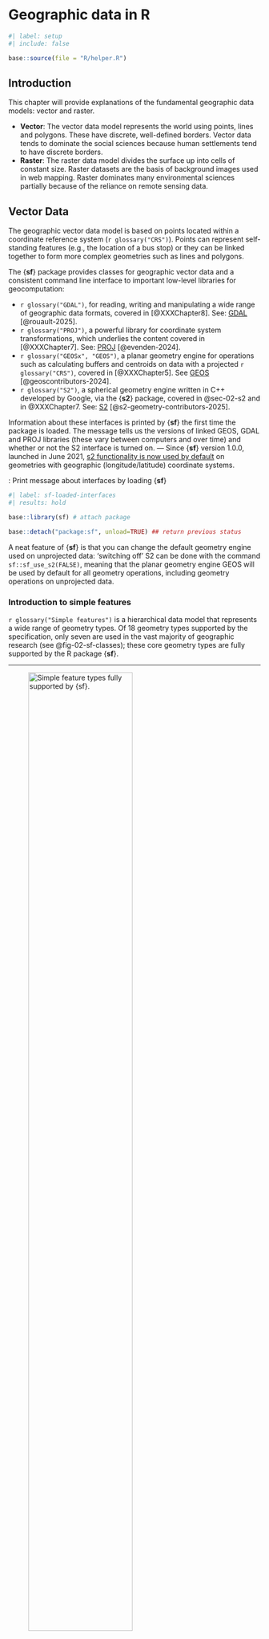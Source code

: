 # Geographic data in R {#sec-chap02}

```r
#| label: setup
#| include: false

base::source(file = "R/helper.R")

```

## Introduction

This chapter will provide explanations of the fundamental geographic
data models: vector and raster.

-   **Vector**: The vector data model represents the world using points,
    lines and polygons. These have discrete, well-defined borders.
    Vector data tends to dominate the social sciences because human
    settlements tend to have discrete borders.
-   **Raster**: The raster data model divides the surface up into cells
    of constant size. Raster datasets are the basis of background images
    used in web mapping. Raster dominates many environmental sciences
    partially because of the reliance on remote sensing data.

## Vector Data

The geographic vector data model is based on points located within a
coordinate reference system (`r glossary("CRS")`). Points can represent
self-standing features (e.g., the location of a bus stop) or they can be
linked together to form more complex geometries such as lines and
polygons.

The {**sf**} package provides classes for geographic vector data and a
consistent command line interface to important low-level libraries for
geocomputation:

-   `r glossary("GDAL")`, for reading, writing and manipulating a wide
    range of geographic data formats, covered in [@XXXChapter8]. See:
    [GDAL](https://gdal.org/en/stable/) [@rouault-2025].
-   `r glossary("PROJ")`, a powerful library for coordinate system
    transformations, which underlies the content covered in
    [@XXXChapter7]. See: [PROJ](https://proj.org/en/stable/)
    [@evenden-2024].
-   `r glossary("GEOSx", "GEOS")`, a planar geometry engine for operations such
    as calculating buffers and centroids on data with a projected
    `r glossary("CRS")`, covered in [@XXXChapter5]. See
    [GEOS](https://libgeos.org/) [@geoscontributors-2024].
-   `r glossary("S2")`, a spherical geometry engine written in C++
    developed by Google, via the {**s2**} package, covered in @sec-02-s2
    and in @XXXChapter7. See: [S2](http://s2geometry.io/)
    [@s2-geometry-contributors-2025].

Information about these interfaces is printed by {**sf**} the first time
the package is loaded. The message tells us the versions of linked GEOS,
GDAL and PROJ libraries (these vary between computers and over time) and
whether or not the S2 interface is turned on. --- Since {**sf**} version
1.0.0, launched in June 2021, [s2 functionality is now used by
default](https://r-spatial.org/r/2020/06/17/s2.html) on geometries with
geographic (longitude/latitude) coordinate systems.

:::::: my-r-code
:::: my-r-code-header
::: {#cnj-02-sf-loaded-interfaces}
: Print message about interfaces by loading {**sf**}
:::
::::

::: my-r-code-container
```r
#| label: sf-loaded-interfaces
#| results: hold

base::library(sf) # attach package

base::detach("package:sf", unload=TRUE) ## return previous status
```
:::
::::::

A neat feature of {**sf**} is that you can change the default geometry
engine used on unprojected data: ‘switching off’ S2 can be done with the
command `sf::sf_use_s2(FALSE)`, meaning that the planar geometry engine
GEOS will be used by default for all geometry operations, including
geometry operations on unprojected data.

### Introduction to simple features

`r glossary("Simple features")` is a hierarchical data model that
represents a wide range of geometry types. Of 18 geometry types
supported by the specification, only seven are used in the vast majority
of geographic research (see @fig-02-sf-classes); these core geometry
types are fully supported by the R package {**sf**}.

------------------------------------------------------------------------

![Simple feature types fully supported by
{sf}.](img/02-sf-classes-border-min.png){#fig-02-sf-classes
fig-alt="The picture shows a square surrounded by six other squares. Three of the squares contain a geometric object titled POINT, LINESTRING, and POLYGON. Three other squares contain two identical geometric objects titles MULTIOPOINT, MULTILINESTRING, AND MULTIPOLYGON. All these six squares have a connection to the centered square called GEOMETRYCOLLECTION containing all the different objects of the six peripheral squares."
fig-align="center" width="70%"}

------------------------------------------------------------------------

{**sf**} provides the same functionality (and more) previously provided
in three (now deprecated) packages:

-   {**sp**} for data classes
-   {**rgdal**} for data read/write via an interface to GDAL and PROJ
    and
-   {**rgeos**} for spatial operations via an interface to GEOS.

::: {#nte-02-dprecated-packages .callout-note}
###### Deprecated packages & the history of the R-spatial ecosystem

This detailed infos (together with the history of the R-spatial
ecosystem provided in Chapter 1 of the book) I would have needed
earlier. When I started to learn spatial data science (one month ago,
December 2024) I was confused about the many different packages with
similar functionality.
:::


:::::{.my-resource}
:::{.my-resource-header}
:::::: {#lem-02-sf-documentation}
: {**sf**} documentation
::::::
:::
::::{.my-resource-container}
sf’s functionality is well documented on its website at
[r-spatial.github.io/sf/](https://r-spatial.github.io/sf/) which contains [seven
vignettes](https://r-spatial.github.io/sf/articles/).

1. [Simple Features for R](https://r-spatial.github.io/sf/articles/sf1.html)
2. [Reading, Writing and Converting Simple Features](https://r-spatial.github.io/sf/articles/sf2.html)
3. [Manipulating Simple Feature Geometries](https://r-spatial.github.io/sf/articles/sf3.html)
4. [Manipulating Simple Features](https://r-spatial.github.io/sf/articles/sf4.html)
5. [Plotting Simple Features](https://r-spatial.github.io/sf/articles/sf5.html)
6. [Miscellaneous](https://r-spatial.github.io/sf/articles/sf6.html)
7. [Spherical geometry in sf using s2geometry](https://r-spatial.github.io/sf/articles/sf1.html)
::::
:::::


**Simple feature objects in R are stored in a data frame, with geographic
data occupying a special column, usually named ‘geom’ or ‘geometry’.
Simple features are, in essence, data frames with a spatial extension.**

:::::::::::::::::::::::::::: my-code-collection
::::: my-code-collection-header
::: my-code-collection-icon
:::

::: {#exm-02-inspect-sf-classes}
: Inspect {**sf**} classes, plotting, summary, and subsetting
:::
:::::

:::::::::::::::::::::::: my-code-collection-container
::::::::::::::::::::::: panel-tabset
###### Inspect data

:::::: my-r-code
:::: my-r-code-header
::: {#cnj-02-inspect-sf-world-data}
: Inspect class and column names of `world`
:::
::::

::: my-r-code-container
```r
#| label: inspect-sf-world-data
#| results: hold

utils::data("world", package = "spData")
base::class(world)
base::names(world)
```

------------------------------------------------------------------------

The contents of the `geom` column give {**sf**} objects their spatial
powers: `world$geom` is a ‘list column’ that contains all the
coordinates of the country polygons.
:::
::::::

###### Plot data

:::::: my-r-code
:::: my-r-code-header
::: {#cnj-02-plot-sf-world-data}
: Plot `world` data
:::
::::

::: my-r-code-container
```r
#| label: fig-02-plot-sf-world-data
#| fig-cap: "Map of the world using the {**sf**} package, with a facet for each attribute."
#| results: hold

sf:::plot.sf(world) # plot produces only the first 9 attributes (1)
sf:::plot.sf(world, max.plot = 10) # 11 cols but 'geom' does not count as attribute (2)
sf:::plot.sf(world, max.plot = Inf) # plot all availabe attributes (3)
```

------------------------------------------------------------------------

Instead of creating a single map by default for geographic objects, as
most GIS programs do, `plot()`ing `sf` objects results in a map for each
variable in the datasets. This behavior can be useful for exploring the
spatial distribution of different variables.

If you attach the {**sf**} package with `library(sf)` then `plot(world)`
would have worked. But it is not the `base::plot()` function as errors
in line 2 and 3 would show. `plot()` is a generic function that is
extended by other packages. {**sf**} contains the non-exported (hidden
from users most of the time and therefore with three columns prefixed)
`sf:::plot.sf()` function which is called behind the scenes.
:::
::::::

###### Summary

:::::: my-r-code
:::: my-r-code-header
::: {#cnj-02-sf-summary}
: Treating sf objects as data frames
:::
::::

::: my-r-code-container
```r
#| label: sf-summary

base::summary(world["lifeExp"]) # infos about the 'geom' column 

base::summary(world$lifeExp) # no infos about the 'geom' column
```

------------------------------------------------------------------------

Treating geographic objects as regular data frames with spatial powers
has many advantages, especially if you are already used to working with
data frames. The commonly used `summary()` function, for example,
provides a useful overview of the variables within the world object.
:::
::::::

###### Subsetting

:::::: my-r-code
:::: my-r-code-header
::: {#cnj-02-sf-subsetting}
: Subsetting `sf` object with base R and {dplyr}
:::
::::

::: my-r-code-container
```r
#| label: sf-subsetting

world[1:2, 1:3] # base R subsetting
world |> # tidyverse subsetting
    dplyr::slice(1:2) |>
    dplyr::select(1:3)
```

------------------------------------------------------------------------

Subsetting is another example where `sf` objects are treating as normal
data frames. The output shows two major differences compared with a
regular data.frame:

-   the inclusion of additional geographic metadata (Geometry type,
    Dimension, Bounding box and coordinate reference system
    information), and
-   the presence of a ‘geometry column’, here named "geom".

Base R and tidyverse subsetting yield the same result, but with slightly
different formatting of the 'geom' column.
:::
::::::

###### Class of 'geom' column

:::::: my-r-code
:::: my-r-code-header
::: {#cnj-02-geom-class}
: Class of the 'geom' column and of one entry of the 'geom' column
:::
::::

::: my-r-code-container
```r
#| label: 02-geom-class
#| results: hold

base::class(world) # class of sf object (sf)
base::class(world$geom) # class of 'geom' column (sfc)
base::class(world$geom[[1]]) # class of first entry of 'geom' (sfg)
```

------------------------------------------------------------------------

Here you can see the hierarchy of the three object types in the {**sf**}
universe. I explain it in reverse order, starting with the lowest level:

-   **sfg (Simple Feature Gemometry)** is the lowest unit; it has only
    coordinates (according to the [well-known
    text](https://en.wikipedia.org/wiki/Well-known_text_representation_of_geometry)
    (`r glossary("WKT")`) standard)
-   **sfc (Simple Feature Gemometry Collection)** is a set of sfg's,
    plus - crucially! - information about interpretation of the
    coordinate reference system / are the coordinates in meters, or
    degrees? plane or sphere? if sphere, which one? this is highly
    standardized stuff, often described in terms of `r glossary("EPSG")`
    codes ([EPSG Geodetic Parameter
    Dataset](https://epsg.org/home.html)).
-   **sf (Simple Feature)** is a sfc geometry with data columns, in
    addition to the geometry.
:::
::::::
:::::::::::::::::::::::
::::::::::::::::::::::::
::::::::::::::::::::::::::::

### Why simple features?

Simple features is a widely supported data model that underlies data
structures in many `r glossary("GISx", "GIS")` applications including
[QGIS](https://qgis.org/) and [PostGIS](https://postgis.net/).

There are numerous advantages using the {**sf**} package:

-   Fast reading and writing of data
-   Enhanced plotting performance
-   `sf` objects can be treated as data frames in most operations
-   `sf` function names are relatively consistent and intuitive (all
    begin with `st_`)
-   `sf` functions can be combined with the \|\> operator and works well
    with the {**tidyverse**} collection of R packages.

`sf::st_read()` vs. `sf::read_sf()` are good examples to show and
compare the support for the {**tidyverse**} pckages.

-   `sf::st_read()` emits verbose messages and returns the file content
    stored in a base R `data.frame`.
-   `sf::read_sf()` silently returns data as a tidyverse `tibble`.

:::::: my-r-code
:::: my-r-code-header
::: {#cnj-02-compare-df-tib}
: Compare `sf::st_read()` with `sf::read_sf()`
:::
::::

::: my-r-code-container
```r
#| label: compare-df-tib

world_dfr = sf::st_read(system.file("shapes/world.gpkg", package = "spData"))
world_tbl = sf::read_sf(system.file("shapes/world.gpkg", package = "spData"))
base::class(world_dfr) # base data.frame
base::class(world_tbl) # tidyverse tibble
```

------------------------------------------------------------------------

Data files from the {**spData**} package are located in the folder
"shapes" inside the {**spData**} package folder.This can be detected
manually in the operating systems by opening the folder "spData" for the
{**spData**} package. To get the file path one has to use the
`base::system.file()` function with the appropriate package name and
providing the path to the file inside this package:
`system.file("shapes/world.gpkg", package = "spData")`.
:::
::::::

::: {#nte-importance-sf .callout-note}
###### {**sf**} is now the go-to package for analysis of spatial vector data in R

{**spatstat**}, a package ecosystem which provides numerous functions
for spatial statistics, and {**terra**} both have vector geographic data
classes, but neither has the same level of uptake as {**sf**} does for
working with vector data. Many popular packages build on {**sf**}.
:::

### Basic Maps

:::::::::::::::::::: my-code-collection
::::: my-code-collection-header
::: my-code-collection-icon
:::

::: {#exm-02-sf-basic-maps}
: Basic maps created with {sf}
:::
:::::

:::::::::::::::: my-code-collection-container
::::::::::::::: panel-tabset
###### Multi-panel plot

:::::: my-r-code
:::: my-r-code-header
::: {#cnj-02-sf-multi-panel-plot}
: Multi-panel plot with {sf}
:::
::::

::: my-r-code-container
```r
#| label: fig-02-sf-multi-panel-plot
#| fig-cap: "A multi-panel plot with {**sf**} creates one sub-plot for each variable of the object."

sf:::plot.sf(world[3:6])
```
:::
::::::

###### Single plot

:::::: my-r-code
:::: my-r-code-header
::: {#cnj-02-sf-single-plot}
: Single plot with {sf}
:::
::::

::: my-r-code-container
```r
#| label: fig-02-sf-single-plot
#| fig-cap: "If the object to be plotted with {sf} has a single variable, then a legend with a continuous color is produced."

sf:::plot.sf(world["pop"])
```
:::
::::::

###### Fixed colors

:::::: my-r-code
:::: my-r-code-header
::: {#cnj-02-sf-fixed-color-plot}
: Plot with {sf} with fixed country and border colors
:::
::::

::: my-r-code-container
```r
#| label: fig-02-sf-fixed-color-plot
#| fig-cap: "You can set fixed colors in the `sf::plot.sf()` commands with `col` and `border` arguments."

sf:::plot.sf(world["pop"], col = "lightblue", border = "black")
```
:::
::::::
:::::::::::::::
::::::::::::::::
::::::::::::::::::::

There are various ways to modify maps with {**sf**}’s plot() method.
Because {**sf**} extends base R plotting methods, `graphics::plot()`’s
arguments work with {**sf**} objects (see `?graphics::plot` and `?par`
for information on arguments.)

:::::::::::::::::::: my-code-collection
::::: my-code-collection-header
::: my-code-collection-icon
:::

::: {#exm-02-sf-adding-plot-layers}
: Adding different layers to plot output of `sf` objects
:::
:::::

:::::::::::::::: my-code-collection-container
::::::::::::::: panel-tabset
###### filters & combining

:::::: my-r-code
:::: my-r-code-header
::: {#cnj-02-sf-filter-and-combine}
: Numbered R Code Title
:::
::::

::: my-r-code-container
```r
#| label: fig-02-sf-filter-and-combine
#| fig-cap: "Plot of Asia added as a layer on top of countries worldwide."

utils::data("world", package = "spData") # get world data

base::library(sf) |> base::suppressPackageStartupMessages() # load {sf}

asia <-  world |> 
    dplyr::filter(continent == "Asia") |> # (1)
    sf::st_union()

plot(world["pop"], reset = FALSE)
plot(asia, add = TRUE, col = "red")

detach("package:sf", unload = TRUE) # return to previous state, unload {sf}
```

------------------------------------------------------------------------

Plots are added as layers to existing images by setting `add = TRUE`.
Line (1) in the above code chunk filters countries in Asia and combines
them in line (2) into a single feature.

We can now plot the Asian continent over a map of the world. Note that
the first plot (line (3)) must only have one facet for `add = TRUE` to
work. If the first plot has a key (legend), `reset = FALSE` must be
used.
:::
::::::

###### unprojected

:::::: my-r-code
:::: my-r-code-header
::: {#cnj-02-sf-overlay-circles-unprojected}
: Overlay circles representing country population on a world map
(unprojected version)
:::
::::

::: my-r-code-container
```r
#| label: fig-02-sf-overlay-circles-unprojected
#| fig-cap: "Overlaying circles, whose diameters (set with `cex =`) represent country populations, on a map of the world. Unprojected version"



base::library(sf) |> base::suppressPackageStartupMessages() # load {sf}

plot(world["continent"], reset = FALSE)                    # (1)
cex = base::sqrt(world$pop) / 10000                        # (2)
world_cents = sf::st_centroid(world, of_largest = TRUE)    # (3)
plot(sf::st_geometry(world_cents), add = TRUE, cex = cex)  # (4)

detach("package:sf", unload = TRUE) # return to previous state, unload {sf}
```

------------------------------------------------------------------------

The code above uses the function `sf::st_centroid()` to convert one
geometry type (polygons) to another (points) (see @XXXChapter5), the
aesthetics of which are varied with the `cex` argument.

The `sf::st_centroid()` function (line 3) produced: *'Warning:
st_centroid assumes attributes are constant over geometries'*.

> "The reason for this is that the dataset contains variables with
> values that are associated with entire polygons … meaning they are not
> associated with a POINT geometry replacing the polygon."
> [@pebesma-2023, chapter 5]
:::
::::::

###### projected

:::::: my-r-code
:::: my-r-code-header
::: {#cnj-02-sf-overlay-circles-projected}
: Overlay circles representing country population on a world map
(projected version)
:::
::::

::: my-r-code-container
```r
#| label: fig-02-sf-overlay-circles-projected
#| fig-cap: "Overlaying circles, whose diameters (set with `cex =`) represent country populations, on a map of the world. Projected version"

utils::data("world", package = "spData")

base::library(sf) |> base::suppressPackageStartupMessages() # load {sf}

world_proj = sf::st_transform(world, "+proj=eck4")                                   # (1)
world_cents = sf::st_centroid(world_proj, of_largest_polygon = TRUE)                 # (2)
graphics::par(mar = c(0, 0, 0, 0))                                                   # (3)
plot(world_proj["continent"], reset = FALSE, main = "", key.pos = NULL)              # (4)
g = sf::st_graticule()                                                               # (5)
g = sf::st_transform(g, crs = "+proj=eck4")                                          # (6)
plot(g$geometry, add = TRUE, col = "lightgray")                                      # (7)
cex = base::sqrt(world$pop) / 10000                                                  # (8)
plot(sf::st_geometry(world_cents), add = TRUE, cex = cex, lwd = 2, graticule = TRUE) # (9)

detach("package:sf", unload = TRUE) # return to previous state, unload {sf}
```

------------------------------------------------------------------------

For the above code I used the [script
02-contplot.R](https://github.com/geocompx/geocompr/blob/main/code/02-contpop.R).
There are new code lines to change the unprojected to a projected figure
that I do not yet understand fully.
:::
::::::
:::::::::::::::

In all code chunks of this code collection I had to attach {**sf**}
because the `sf:plot.sf(`) commands did not work. I received the error
message '*Error in if (ncol(x) == 1) { : argument is of length zero*'.
After changing the original code of the function to
`if (isTRUE(x) && ncol(x) == 1)` I received other errors. Finally I gave
up and used the standard `base::library(sf)`.
::::::::::::::::
::::::::::::::::::::

{**sf**}’s plot method also has arguments specific to geographic data.
`expandBB`, for example, can be used to plot an `sf` object in context:
it takes a numeric vector of length four that expands the bounding box
of the plot relative to zero in the following order: bottom, left, top,
right. This is used in the following code to plot India in the context
of its giant Asian neighbors, with an emphasis on China to the east.

:::::::::::::::: my-code-collection
::::: my-code-collection-header
::: my-code-collection-icon
:::

::: {#exm-02-using-expandBB}
: Using `expandBB` argument to plot an `sf` object in context
:::
:::::

:::::::::::: my-code-collection-container
::::::::::: panel-tabset
###### no labels

:::::: my-r-code
:::: my-r-code-header
::: {#cnj-02-sf-plot-expandBB-no-labels}
: Creating context by plotting with the `expandBB` argument (without
labels)
:::
::::

::: my-r-code-container
```r
#| label: fig-02-sf-plot-expandBB-no-labels
#| fig-cap: "India in context, demonstrating the `expandBB` argument (without labels)."
#| results: hold

base::library(sf) |> base::suppressPackageStartupMessages() # load {sf}

india <- world |> 
    dplyr::filter(name_long == "India")
world_asia <- world |> 
    dplyr::filter(continent == "Asia")

plot(sf::st_geometry(india), expandBB = c(-0.2, 0.5, 0, 1), col = "gray", lwd = 3)
plot(sf::st_geometry(world_asia), add = TRUE)

detach("package:sf", unload = TRUE) # return to previous state, unload {sf}
```
:::
::::::

###### with labels

:::::: my-r-code
:::: my-r-code-header
::: {#cnj-02-sf-plot-expandBB-with-labels}
: Creating context by plotting with the `expandBB` argument (with
labels)
:::
::::

::: my-r-code-container
```r
#| label: fig-02-sf-plot-expandBB-with-labels
#| fig-cap: "India in context, demonstrating the `expandBB` argument (with labels)."
#| results: hold
#| warning: FALSE

utils::data("world", package = "spData")
base::library(sf) |> base::suppressPackageStartupMessages() # load {sf}

india <- world |> 
    dplyr::filter(name_long == "India")
world_asia <- world |> 
    dplyr::filter(continent == "Asia")
indchi  <-  
    world_asia[grepl("Indi|Chi", world_asia$name_long), ]
indchi_coords <- 
    sf::st_centroid(indchi) |> 
    sf::st_coordinates()

old_par = graphics::par(mar = rep(0, 4))

plot(sf::st_geometry(india), expandBB = c(-0.2, 0.5, 0, 1), col = "gray", lwd = 3)
plot(world_asia[0], add = TRUE)
terra::text(indchi_coords[, 1], indchi_coords[, 2], indchi$name_long)

graphics::par(old_par)

detach("package:sf", unload = TRUE) # return to previous state, unload {sf}
```
:::
::::::
:::::::::::

Note the use of `lwd` (linewidth) to emphasize India in the plotting
code. See @XXXChapter9-2 for other visualization techniques for
representing a range of geometry types, the subject of the next section.
::::::::::::
::::::::::::::::

### Geometry types

Generally, well-known binary (`r glossary("WKB")`) or well-known text
(`r glossary("WKT")`) are the standard encoding for simple feature
geometries.

-   **WKB** representations are usually hexadecimal strings easily
    readable for computers. This is why GIS and spatial databases use
    WKB to transfer and store geometry objects.
-   **WKT**, on the other hand, is a human-readable text markup
    description of simple features. Both formats are exchangeable.

### The sf class

Simple features consist of two main parts: geometries and non-geographic
attributes. @fig-02-sf-diagram shows how an `sf` object is created –
geometries come from an `sfc` object, while attributes are taken from a
`data.fram`e or `tibble`.

![Building blocks of `sf`
objects](img/02-sf-diagram-border-min.png){#fig-02-sf-diagram
fig-alt="alt-text" fig-align="center" width="100%"}

More about building sf geometries from scratch see @sec-02-sf-sfg and
@sec-02-sf-sfc.

:::::::::::::::: my-code-collection
::::: my-code-collection-header
::: my-code-collection-icon
:::

::: {#exm-02-sf-builing-blocks}
: Creation and Class of sf Building Blocks
:::
:::::

:::::::::::: my-code-collection-container
::::::::::: panel-tabset
###### Creation

:::::: my-r-code
:::: my-r-code-header
::: {#cnj-02-sf-building-block-creation}
: Building blocks of `sf` objects
:::
::::

::: my-r-code-container
```r
#| label: sf-building-block-creation

(lnd_point = sf::st_point(c(0.1, 51.5))   )              # (1) sfg object
(lnd_geom = sf::st_sfc(lnd_point, crs = "EPSG:4326"))    # (2) sfc object
(
    lnd_attrib = base::data.frame(                       # (3) data.frame object
      name = "London",
      temperature = 25,
      date = base::as.Date("2023-06-21")
    )
)
(lnd_sf = sf::st_sf(lnd_attrib, geometry = lnd_geom))    # (4) sf object



```

------------------------------------------------------------------------

-   **Line 1**: The coordinates were used to create the simple feature
    geometry (sfg).
-   **Line 2**: The geometry was converted into a simple feature
    geometry column (sfc), with a `r glossary("CRS")`.
-   **Line 3**: Attributes were stored in a data.frame.
-   **Line 4**: The data.frame was combined with the sfc object. The
    results in an sf object.

The result shows that `sf` objects actually have two classes, `sf` and
`data.frame`. Simple features are simply data frames (square tables),
but with spatial attributes stored in a list column, usually called
geometry or geom. This duality is
central to the concept of simple features: most of the time a `sf` can
be treated as and behaves like a data.frame. **Simple features are, in
essence, data frames with a spatial extension.**
:::
::::::

###### Classes

:::::: my-r-code
:::: my-r-code-header
::: {#cnj-02-sf-classes}
: Classes of sf Building Blocks
:::
::::

::: my-r-code-container
```r
#| label: sf-classes

base::class(lnd_point)  # sfg
base::class(lnd_geom)   # sfc
base::class(lnd_attrib) # data.frame
base::class(lnd_sf)     # sf
```

------------------------------------------------------------------------

Depending of the created geometry type POINT can be replaced by
LINESTRING, POLYGON, MUTLIPOINT, MULTILINESTRING, MULTIPOLYGON. It is
most often the case that the objects are of identical type. In case of a
mix of types or an empty set, POINT (or any of the other mentioned
gemoetries) are set to the superclass GEOMETRY.
:::
::::::
:::::::::::
::::::::::::
::::::::::::::::

@fig-02-building-blocks-sf shows --- as a kind of summary --- the
different `sf` objects in their contexts [Picture taken from
@sadler-2018].

![Building Blocks of sf
objects](img/02-sf-building-blocks-border-min.jpg){#fig-02-building-blocks-sf
fig-alt="alt-text" style="border: 0px solid black; padding: 5px;"
fig-align="center" width="100%"}

### Simple feature geometries (sfg) {#sec-02-sf-sfg}

The `r glossary("sfg")` class represents the different simple feature
geometry types in R: point, linestring, polygon (and their ‘multi’
equivalents, such as multipoints) or geometry collection.

Usually you are spared the tedious task of creating geometries on your
own since you can simply import an already existing spatial file.
However, there are a set of functions to create simple feature geometry
objects (sfg) from scratch, if needed. The names of these functions are
simple and consistent, as they all start with the `st_` prefix and end
with the name of the geometry type in lowercase letters:

-   A point: `sf::st_point()`
-   A linestring: `sf::st_linestring()`
-   A polygon: `sf::st_polygon()`
-   A multipoint: `sf::st_multipoint()`
-   A multilinestring: `sf::st_multilinestring()`
-   A multipolygon: `sf::st_multipolygon()`
-   A geometry collection: `sf::st_geometrycollection()`

sfg objects can be created from three base R data types:

-   **Numeric vector**: a single point
-   **Matrix**: a set of points, where each row represents a point, a
    multipoint or linestring
-   **List**: a collection of objects such as matrices, multilinestrings
    or geometry collections.

:::::::::::::::::::: my-code-collection
::::: my-code-collection-header
::: my-code-collection-icon
:::

::: {#exm-02-creating-sfg}
: Creating Simple Feature Geometries (sfg)
:::
:::::

:::::::::::::::: my-code-collection-container
::::::::::::::: panel-tabset
###### Numeric Vectors

:::::: my-r-code
:::: my-r-code-header
::: {#cnj-02-create-single-points}
: Create single points from numerical vectors
:::
::::

::: my-r-code-container
```r
#| label: create-single-points

sf::st_point(base::c(5, 2))                 # XY point
sf::st_point(base::c(5, 2, 3))              # XYZ point
sf::st_point(base::c(5, 2, 1), dim = "XYM") # XYM point
sf::st_point(base::c(5, 2, 3, 1))           # XYZM point
```

------------------------------------------------------------------------

"XYZ" refers to coordinates where the third dimension represents
altitude, "XYM" refers to three-dimensional coordinates where the third
dimension refers to something else ("M" for measure).

The results show that XY (2D coordinates), XYZ (3D coordinates, Z =
altitude) and XYZM (3D with an additional variable, typically
measurement accuracy, M = measurement) point types are created from
vectors of lengths 2, 3, and 4, respectively. The XYM type must be
specified using the `dim` argument (which is short for dimension).
:::
::::::

###### Matrices

:::::: my-r-code
:::: my-r-code-header
::: {#cnj-02-create-multipoint-linestring}
: Create multipoint and linestring from matrices
:::
::::

::: my-r-code-container
```r
#| label: create-multipoint-linestring


multipoint_matrix = base::rbind(c(5, 2), c(1, 3), c(3, 4), c(3, 2))
sf::st_multipoint(multipoint_matrix) ## MULTIPOINT


linestring_matrix = base::rbind(c(1, 5), c(4, 4), c(4, 1), c(2, 2), c(3, 2))
sf::st_linestring(linestring_matrix) ## LINESTRING
```

------------------------------------------------------------------------

The `base::rbind()` function simplifies the creation of matrices.

I have `base::` not prefixed to `c()`.
:::
::::::

###### Lists

:::::: my-r-code
:::: my-r-code-header
::: {#cnj-02-create-from-lists}
: Create polygons from lists
:::
::::

::: my-r-code-container
```r
#| label: create-from-lists

## POLYGON
polygon_list = base::list(base::rbind(c(1, 5), c(2, 2), c(4, 1), c(4, 4), c(1, 5)))
sf::st_polygon(polygon_list) 

## POLYGON with a hole
polygon_border = base::rbind(c(1, 5), c(2, 2), c(4, 1), c(4, 4), c(1, 5))
polygon_hole = base::rbind(c(2, 4), c(3, 4), c(3, 3), c(2, 3), c(2, 4))
polygon_with_hole_list = base::list(polygon_border, polygon_hole)
sf::st_polygon(polygon_with_hole_list) 


## MULTILINESTRING
multilinestring_list = base::list(base::rbind(c(1, 5), c(4, 4), c(4, 1), c(2, 2), c(3, 2)), 
                            base::rbind(c(1, 2), c(2, 4)))
sf::st_multilinestring(multilinestring_list) 


## MULTIPOLYGON
multipolygon_list = base::list(base::list(base::rbind(c(1, 5), c(2, 2), c(4, 1), c(4, 4), c(1, 5))),
                         base::list(base::rbind(c(0, 2), c(1, 2), c(1, 3), c(0, 3), c(0, 2))))
sf::st_multipolygon(multipolygon_list) 

## GEOMETRYCOLLECTION
geometrycollection_list = base::list(sf::st_multipoint(multipoint_matrix),
                              sf::st_linestring(linestring_matrix))
sf::st_geometrycollection(geometrycollection_list) 

```

------------------------------------------------------------------------

I have `base::` not prefixed to `c()`.
:::
::::::
:::::::::::::::
::::::::::::::::
::::::::::::::::::::

### Simple feature columns (sfc) {#sec-02-sf-sfc}

One `r glossary("sfg")` object contains only a single simple feature
geometry. A simple feature geometry column (`r glossary("sfc")`) is a
list of sfg objects, which is additionally able to contain information
about the `r glossary("CRS")` in use. For instance, to combine two
simple features into one object with two features, we can use the
`sf::st_sfc()` function. This is important since **sfc represents the
geometry column in sf data frames**.

::::::::::::::::::::::::: my-code-collection
::::: my-code-collection-header
::: my-code-collection-icon
:::

::: {#exm-02-sfc}
: Simple feature columns (sfc)
:::
:::::

::::::::::::::::::::: my-code-collection-container
:::::::::::::::::::: panel-tabset
###### sfc POINT

:::::: my-r-code
:::: my-r-code-header
::: {#cnj-02-sfc-point}
: Geometry set of two POINTS features
:::
::::

::: my-r-code-container
```r
#| label: sfc-point

point1 = sf::st_point(c(5, 2))
point2 = sf::st_point(c(1, 3))
points_sfc = sf::st_sfc(point1, point2)
points_sfc
```

------------------------------------------------------------------------

Besides returning the dimensions of the bounding box it also returns the
`r glossary("CRS")`. In this case it is `NA` (not available)
:::
::::::

###### sfc POLYGON

::::::: my-r-code
:::: my-r-code-header
::: {#cnj-sfc-polygon}
: Geometry set of two POLYGON features and showing the resulting sfc
types
:::
::::

:::: my-r-code-container
```r
#| label: sfc-polygon

polygon_list1 = list(rbind(c(1, 5), c(2, 2), c(4, 1), c(4, 4), c(1, 5)))
polygon1 = sf::st_polygon(polygon_list1)
polygon_list2 = list(rbind(c(0, 2), c(1, 2), c(1, 3), c(0, 3), c(0, 2)))
polygon2 = sf::st_polygon(polygon_list2)
( polygon_sfc = sf::st_sfc(polygon1, polygon2) )
( geom_type <- sf::st_geometry_type(polygon_sfc) )

base::class(polygon_sfc)
base::class(geom_type)
base::levels(geom_type)
```

------------------------------------------------------------------------

In most cases, an sfc object contains objects of the same geometry type.
Therefore, when we convert sfg objects of type polygon into a simple
feature geometry column, we would also end up with an sfc object of type
polygon, which can be verified with `sf::st_geometry_type()`.

(You will get a similar result binding several MULTILINESTRINGs
together, or another type of geometry. I will skip this code chunk.)

Additionally I was here interested to get all 18 levels of the geometry
type of "polygon_sfc" with `base::levels()`. I knew already of the first
eight but the rest are new to me. Detailed information about all types
can be found in the {**sf**} vignette [1. Simple Features of
R](https://r-spatial.github.io/sf/articles/sf1.html) under the section
[Simple feature geometry
types](https://r-spatial.github.io/sf/articles/sf1.html#simple-feature-geometry-types).

::: {#nte-02-difference-gemoetry-geometrycollection .callout-note}
###### What is the difference between GEOMETRY and GEOMETRYCOLLECTION?

-   GEOMETRY is used to describe a **list of geometries** of varying
    types or an empty set.
-   GEOMETRYCOLLECTION is used to describe a **single geometry** that
    can contain multiple types of geometries.
:::

(Here I have abstained from prefixing `base::` to `c()`, `list()` and
`rbind()`)
::::
:::::::

###### sfc GEOMETRY

:::::: my-r-code
:::: my-r-code-header
::: {#cnj-02-sfc-geometry}
: Geometry set of two different geometry features and showing the
resulting sfc types
:::
::::

::: my-r-code-container
```r
#| label: sfc-geometry

point_polygon_sfc = sf::st_sfc(point1, polygon1) 
sf::st_geometry_type(point_polygon_sfc)
class(point_polygon_sfc)
```

------------------------------------------------------------------------

It is also possible to create an sfc object from sfg objects with
different geometry types. It results in the superclass GEOMETRY.
:::
::::::

###### Set CRS

:::::: my-r-code
:::: my-r-code-header
::: {#cnj-02-set-crs}
: Check and set Coordinate Reference System (CRS)
:::
::::

::: my-r-code-container
```r
#| label: set-crs

# Check the CRS
sf::st_crs(points_sfc)

# Set the CRS with an identifier referring to an 'EPSG' CRS code:
points_sfc_wgs = sf::st_sfc(point1, point2, crs = "EPSG:4326")

# print CRS
sf::st_crs(points_sfc_wgs) 
```

------------------------------------------------------------------------

All geometries in sfc objects must have the same `r glossary("CRS")`. A
CRS can be specified with the crs argument of `sf::st_sfc()` (or
`sf::st_sf()`), which takes a CRS identifier provided as a text string,
such as `crs = "EPSG:4326"` (see @XXXSection7-2 for other CRS
representations and details on what this means).
:::
::::::
::::::::::::::::::::
:::::::::::::::::::::
:::::::::::::::::::::::::

### The sfheaders package

{**sfheaders**} is an R package that speeds-up the construction,
conversion and manipulation of `sf` objects [@sfheaders]). It focuses on
building `sf` objects from vectors, matrices and data frames, rapidly,
and without depending on the {**sf**} library; and exposing its
underlying C++ code through header files (hence the name, sfheaders).
(See the package profile at @sec-96-sfheaders.)

This approach enables others to extend it using compiled and
fast-running code. Every core {**sfheaders**} function has a
corresponding C++ implementation, as described in the [Cpp
vignette](https://dcooley.github.io/sfheaders/articles/Cpp.html). For
most people, the R functions will be more than sufficient to benefit
from the computational speed of the package. {**sfheaders**} was
developed separately from {**sf**}, but aims to be fully compatible,
creating valid `sf` objects of the type described in preceding sections.

The simplest use case for sfheaders is demonstrated in the code chunks
below with examples of building `sfg`, `sfc`, and `sf` objects showing:

-   A vector converted to sfg_POINT
-   A matrix converted to sfg_LINESTRING
-   A data frame converted to sfg_POLYGON

:::::::::::::::::::::::::::: my-code-collection
::::: my-code-collection-header
::: my-code-collection-icon
:::

::: {#exm-ID}
: Title for code collection
:::
:::::

:::::::::::::::::::::::: my-code-collection-container
::::::::::::::::::::::: panel-tabset
###### Vector

:::::: my-r-code
:::: my-r-code-header
::: {#cnj-02-sfheaders-vector}
: Creating the simplest possible sfg object
:::
::::

::: my-r-code-container
```r
#| label: sfheaders-vector

v = base::c(1, 1)
v_sfg_sfh = sfheaders::sfg_point(obj = v)
v_sfg_sfh # printing without sf loaded
#>      [,1] [,2]
#> [1,]    1    1
#> attr(,"class")
#> [1] "XY"    "POINT" "sfg" 


# printing with sf loading
v_sfg_sf = sf::st_point(v)
base::print(v_sfg_sf) == print(v_sfg_sfh)
```

------------------------------------------------------------------------

This creates the simplest possible sfg object, a single coordinate pair,
assigned to a vector named v:

Instead to get as result the underlying structure from the first part of
the code (it should result in the four lines of the out-commented code)
I got just `POINT (1 1)`. I do not know why this is the case. The
version 0.4.4 from 2024-01-18 I have used here newer than the version in
the book. Perhaps that the reason that the results are now identical
between loading {**sf**} and not loading it?

When printing with {sf} loaded, my result is identical with the output
in the book.
:::
::::::

###### Matrix and data.frame

:::::: my-r-code
:::: my-r-code-header
::: {#cnj-02-sfheaders-matrix-df}
: Creating `sfg` objects from matrices and data frames with
{**sfheaders**}
:::
::::

::: my-r-code-container
```r
#| label: sfheaders-matrix-df

# matrices
m = base::matrix(1:8, ncol = 2)
sfheaders::sfg_linestring(obj = m)

# data frames
df = base::data.frame(x = 1:4, y = 4:1)
sfheaders::sfg_polygon(obj = df)
```

------------------------------------------------------------------------
:::
::::::

###### sfc

:::::: my-r-code
:::: my-r-code-header
::: {#cnj-02-sfheaders-sfc}
: Creating simple feature columns (`sfc`) with {**sfheaders**}
:::
::::

::: my-r-code-container
```r
#| label: sfheaders-sfc

sfheaders::sfc_point(obj = v)
sfheaders::sfc_linestring(obj = m)
sfheaders::sfc_polygon(obj = df)
```
:::
::::::

###### sf

:::::: my-r-code
:::: my-r-code-header
::: {#cnj-02-sfheaders-sf}
: Creating sf objects with {**sfheaders**}
:::
::::

::: my-r-code-container
```r
#| label: sfheaders-sf

sfheaders::sf_point(obj = v)
sfheaders::sf_linestring(obj = m)
sfheaders::sf_polygon(obj = df)
```
:::
::::::

###### CRS

:::::: my-r-code
:::: my-r-code-header
::: {#cnj-02-sfheaders-crs}
: Setting the CRS for calculations or geometric operations using
{**sf**} functions
:::
::::

::: my-r-code-container
```r
#| label: sfheaders-crs

df_sf = sfheaders::sf_polygon(obj = df)
sf::st_crs(df_sf) = "EPSG:4326"
```

In all of the previous examples of this code collection, the CRS was not
defined. If you plan on doing any calculations or geometric operations
using sf functions, we encourage you to set the CRS (see @XXXChapter7
for details):
:::
::::::
:::::::::::::::::::::::
::::::::::::::::::::::::
::::::::::::::::::::::::::::

{**sfheaders**} is also good at ‘deconstructing’ and ‘reconstructing’
`sf` objects, meaning converting geometry columns into data frames that
contain data on the coordinates of each vertex and geometry feature (and
multi-feature) ids. It is fast and reliable at ‘casting’ geometry
columns to different types, a topic covered in @XXXChapter5. Benchmarks,
in the [package’s
documentation](https://dcooley.github.io/sfheaders/articles/examples.html#performance)
show it is much faster than the {**sf**} package for such operations.

:::::: my-remark
:::: my-remark-header
::: {#rem-02-sfheaders}
: {**sfheaders**} at the moment for me not relevant
:::
::::

::: my-remark-container
I understand that the biggest advantage of {**sfheaders**} is speed in
the calculation. At the moment I agree with the following observation:

> For most people, the R functions \[of the {**sf**} package\] will be
> more than sufficient to benefit from the computational speed of the
> package.

Additionally I am still lacking experience with {**sf**} and therefore
don't want to learn similar packages at the same time.
:::
::::::

### Spherical geometry operations with S2 {#sec-02-s2}

Since {**sf**} version 1.0.0, R supports spherical geometry operations
‘out of the box’ (and by default), thanks to its interface to Google’s
S2 spherical geometry engine via the {**s2**} interface package (s2
package profile: @sec-96-s2).

S2 is perhaps best known as an example of a Discrete Global Grid System
(`r glossary("DGGS")`). Another example is the [H3](https://h3geo.org/)
global hexagonal hierarchical spatial index, supported by the R packages
{h3r}, {h3jsr}, and {h3lib}. The differences is a complex theme I don't
want to tackle yet with my insufficient geocomputing knowledge.

Although potentially useful for describing locations anywhere on Earth
using character strings, the main benefit of {**sf**}’s interface to
{**S2**} is its provision of drop-in functions for calculations such as
distance, buffer, and area calculations, as described in [vignette
7](https://r-spatial.github.io/sf/articles/sf7.html) of {**sf**}’s
documentation.

{**sf**} can run in two modes with respect to {**S2**}: on and off. By
default the {**S2**} geometry engine is turned on, as can be verified
with the following command: `sf::sf_use_s2()` results in
`r sf::sf_use_s2()`.

An example of the consequences of turning the geometry engine off can be
shown, by creating buffers around the india object created earlier in
the chapter (note the warnings emitted when S2 is turned off):

:::::: my-r-code
:::: my-r-code-header
::: {#cnj-02-diff-s2-on-off}
: Example of the consequences of turning the geometry engine off
:::
::::

::: my-r-code-container
```r
#| label: diff-s2-on-off

india_buffer_with_s2 = sf::st_buffer(india, 1) # 1 meter
sf::sf_use_s2(FALSE)
india_buffer_without_s2 = sf::st_buffer(india, 1) # 1 degree
```
:::
::::::

![Example of the consequences of turning off the S2 geometry
engine.](img/02-s2example-2-border-min.png){#fig-02-s2-example
fig-alt="alt-text" fig-align="center" width="100%"}

Both representations of a buffer around India were created with the same
command `sf::st_buffer(india, 1)` but the purple polygon object was
created with S2 switched on, resulting in a buffer of 1 m. The larger
light green polygon was created with S2 switched off, resulting in a
buffer of 1 degree, which is not accurate.

The right panel of Figure 2.12 is incorrect, as the buffer of 1 degree
does not return the equal distance around the india polygon. (The
explanation why this is the case comes in @XXXSection7-4).

Throughout this book, we will assume that S2 is turned on, unless
explicitly stated. There some edge cases include operations on polygons
that are not valid according to S2’s stricter definition. If you see
error messages such as `#> Error in s2_geography_from_wkb ...` it may be
worth trying the command that generated the error message again, after
turning off S2.

:::::: my-r-code
:::: my-r-code-header
::: {#cnj-02-turn-on-s2}
: Turn S2 on again
:::
::::

::: my-r-code-container
```r
#| label: turn-on-s2

sf::sf_use_s2(TRUE)
sf::sf_use_s2()
```
:::
::::::

## Raster data

The spatial raster data model represents the world with the continuous
grid of cells (often also called pixels). It usually consists of a
raster header and a matrix (with rows and columns) representing equally
spaced cells. The raster header defines the CRS, the extent and the
origin. The origin (or starting point) is frequently the coordinate of
the lower left corner of the matrix (the {**terra**} package, however,
uses the upper left corner, by default. The header defines the extent
via the number of columns, the number of rows and the cell size
resolution.

Starting from the origin, we can easily access and modify each single
cell by either using the ID of a cell or by explicitly specifying the
rows and columns. This and map algebra (@XXXSection4-3-2) make raster
processing much more efficient and faster than vector data processing.
In contrast to vector data, the cell of one raster layer can only hold a
single value[^02-geographic-data-1]. The value might be continuous or
categorical.

[^02-geographic-data-1]: Thus to store many values for a single location
    we need to have many raster layers.

Raster maps usually represent continuous phenomena such as elevation, temperature, population density or spectral data. Discrete features such as soil or land-cover classes can also be represented in the raster data model. Depending on the nature of the application, vector representations of discrete features may be more suitable.

### R packages for working with raster data

Most important nowadays is {**terra**}, which replaces the older {**raster**} and {**stars**}. This book focuses on {**terra**} but it is important to know the differences to {**stars**}:

- {**terra**} focuses on the most common raster data model (regular grids), while stars also allows storing less popular models (including regular, rotated, sheared, rectilinear, and curvilinear grids). 
- {**terra**} usually handles one or multi-layered rasters, whereas {**stars**} provides ways to store raster data cubes – a raster object with many layers (e.g., bands), for many moments in time (e.g., months), and many attributes (e.g., sensor type A and sensor type B). 

- In both packages all layers or elements of a data cube must have the same spatial dimensions and extent. Both packages allow to either read all of the raster data into memory or just to read its metadata – this is usually done automatically based on the input file size. However, they store raster values very differently. 

- {**terra**} is based on C++ code and mostly uses C++ pointers whereas {**stars**} stores values as lists of arrays for smaller rasters or just a file path for larger ones. 
- {**terra**} uses its own class of objects for vector data, namely `SpatVector`, but also accepts {**sf**} classes, whereas {**stars**} functions are closely related to the vector objects and functions in {**sf**}.  

But it also possible to convert between these classes: `terra::vect()` from `sf` to `SpatVector` and `sf::st_as_sf()` from `SpatVector` to `sf`.

Fourth, both packages have a different approach for how various functions work on their objects. 

- {**terra**} mostly relies on a large number of built-in functions, where each function has a specific purpose (e.g., resampling or cropping). On the other hand, {**stars**} uses some built-in functions (usually with names starting with `st_`), some existing {**dplyr**} functions (e.g., `dplyr::filter()` or `dplyr::slice()`), and also has its own methods for existing R functions (e.g., `base::split()` or or `stats::aggregate()`).

Importantly, it is straightforward to convert objects from {**terra**} to {**stars**} (using `sf::st_as_stars()`) and the other way round (using `terra::rast()`). We also encourage you to read [@pebesma-2023] for the most comprehensive introduction to the {**stars**} package.

### Introduction to {**terra**} {#sec-02-intro-terra}

- The {**terra**} package supports raster objects in R. It provides an extensive set of functions to create, read, export, manipulate and process raster datasets. 
- In addition to functions for raster data manipulation, {**terra**} provides many low-level functions that can form a foundation for developing new tools for working with raster datasets. 
- {**terra**} also lets you work on large raster datasets that are too large to fit into the main memory. In this case, terra provides the possibility to divide the raster into smaller chunks, and processes these iteratively instead of loading the whole raster file into RAM.

For the illustration of terra concepts, we will use datasets from the {**spDataLarge**} (Nowosad and Lovelace 2023). It consists of a few raster objects and one vector object covering an area of Zion National Park (Utah, USA). For example, srtm.tif is a digital elevation model of this area (SRMT stands for [Shuttle Radar Topography Mission](https://www.earthdata.nasa.gov/data/instruments/srtm)). Let’s create a `SpatRaster` object and get information about its class and content.



::: {.my-code-collection}
:::: {.my-code-collection-header}
::::: {.my-code-collection-icon}
:::::
:::::: {#exm-02-terra-functions}
: Introduction to {**terra**} functions
::::::

::::

::::{.my-code-collection-container}

::: {.panel-tabset}

###### SpatRaster object

:::::{.my-r-code}
:::{.my-r-code-header}
:::::: {#cnj-02-create-spatraster-object}
: Create a SpatRaster object from "srtm.tif"
::::::
:::
::::{.my-r-code-container}
```r
#| label: create-spatraster-object

raster_filepath = base::system.file("raster/srtm.tif", package = "spDataLarge")
my_rast = terra::rast(raster_filepath)
base::class(my_rast)
my_rast

my_rast2 <- terra::wrap(my_rast)
my_rast2
```

***

The name of the raster will print out the raster header (dimensions, resolution, extent, CRS) and some additional information (class, data source, and a summary of the raster values).

::: {.callout-warning #wrn-02-no-raster-values-but-pointer}

###### `SpatRaster` objects do not store raster values

Most `SpatRaster` objects do not store raster values, but rather a pointer to the file itself. This has a significant side-effect – they cannot be directly saved to `.rds` or `.rd`a files or used in a different R session. Therefore I got 

> Error in `.External()`: ! NULL value passed as symbol address. 

When I ran the code chunk in @cnj-02-basic-maps as `terra::plot(my_rast)` it worked, but I got the error whenever I rendered the whole document.

In these cases, there are two main possible solutions: 

1. use of the `terra::wrap()` function that creates a special kind of temporary object that can be saved as an R object or used in cluster computing, or 
2. save the object as a regular raster with `terra::writeRaster()` as I have done i @cnj-02-create-multi-raster.

Using the values of `SpatRaster` in another session one needs to `terra::unwrap()` the object as I have done in @cnj-02-basic-maps.
:::

::::
:::::


###### Raster header

:::::{.my-r-code}
:::{.my-r-code-header}
:::::: {#cnj-02-raster-header}
: Reporting each component of the raster header with dedicated functions
::::::
:::
::::{.my-r-code-container}
```r
#| label: raster-header

base::dim(my_rast)          # returns the number of rows, columns and layers; 
terra::ncell(my_rast)       # returns the number of cells (pixels); 
terra::res(my_rast)         # returns the spatial resolution; 
terra::ext(my_rast)         # return the spatial extent; and 
terra::crs(my_rast)         # return the CRS  
terra::inMemory(my_rast)    # reports whether the raster data is stored in memory or on disk, and 
terra::sources(my_rast)     # specifies the file location
```

***

Dedicated functions report each component of the raster header (dimensions, resolution, extent, CRS) and some additional information (class, data source, summary of the raster values): 

- `base::dim()` returns the number of rows, columns and layers; 
- `terra::ncell()` returns the number of cells (pixels); 
- `terra::res()` returns the spatial resolution; 
- `terra::ext()` return the spatial extent; and 
- `terra::crs()` return the `r glossary("CRS")` (raster reprojection is covered in @XXXSection7-8). 
- `terra::inMemory()` reports whether the raster data is stored in memory or on disk, and 
- `terra::sources()` specifies the file location.

The function `terra::dim()` didn't work for me but it should be on of the "dedicated functions" of {**terra**}. I had to replace it with `base::dim()`.

::::
:::::

:::

::::
:::::



::: {.callout-note #nte-02-terra-overview}
###### Overview of all {**terra**} functions

Typing `help("terra-package")` into the console you will get a list of all available {**terra**} function in the package help file. The same information you will get as an [article in the package description on the web](https://rspatial.github.io/terra/reference/terra-package.html).
:::

### Basic map-making

Similar to the {**sf**} package, {**terra**} also provides `plot()` methods for its own classes.

:::::{.my-r-code}
:::{.my-r-code-header}
:::::: {#cnj-02-basic-maps}
: Basic map-making
::::::
:::
::::{.my-r-code-container}
```r
#| label: basic-maps

terra::plot(terra::unwrap(my_rast2))
```
***

I have used here `terra::unwrap(my_rast2)` to prevent an error described in @wrn-02-no-raster-values-but-pointer.

::::
:::::

There are several other approaches for plotting raster data in R that are outside the scope of this section, including:

- `terra::plotRGB()` function from the terra package to create a plot based on three layers in a SpatRaster object
- Packages such as {**tmap**} to create static and interactive maps of raster and vector objects (see @XXXChapter9)
- Functions, for example `rasterVis::levelplot()` from the {**rasterVis**} package, to create facets, a common technique for visualizing change over time

### Raster classes

The `SpatRaster` class represents rasters object of {**terra**}. The easiest way to create a raster object in R is to read-in a raster file from disk or from a server (@XXXSection8-3-2).

::: {.my-code-collection}
:::: {.my-code-collection-header}
::::: {.my-code-collection-icon}
:::::
:::::: {#exm-02-create-raster-object}
: Create a raster object
::::::

::::

::::{.my-code-collection-container}

::: {.panel-tabset}

###### Reading file

:::::{.my-r-code}
:::{.my-r-code-header}
:::::: {#cnj-02-create-from-reading-file}
: Create a raster object by reading a file from disk or server
::::::
:::
::::{.my-r-code-container}
```r
#| label: create-from-reading-file

raster_filepath = base::system.file("raster/srtm.tif", package = "spDataLarge")
single_rast = terra::rast(raster_filepath)
```

***

I had to change "single_raster_file" in the first line to `raster_filepath`. Should I create a pull request (PR) to patch this mistake?

The {**terra**} package supports numerous drivers with the help of the `r glossary("GDAL")` library. With `terra::gdal(drivers = TRUE)` you will get all the 200 different drivers that are available to date (2025-02-02) or (even better) use the up-to-date [GDAL web documented list of drivers](https://gdal.org/en/latest/drivers/raster/index.html).  GDAL is the software library that {**terra**} builds on to read and write spatial data and for some raster data processing.

These classes hold a C++ pointer to the data "reference class" and that creates some limitations. They cannot be recovered from a saved R session either or directly passed to nodes on a computer cluster. Generally, you should use `terra::writeRaster()` to save `SpatRaster` objects to disk (and pass a filename or cell values of cluster nodes). See for example @cnj-02-create-multi-raster.  Or use `terra::wrap()` as I have done in @cnj-02-create-spatraster-object.
::::
:::::


###### From scratch

:::::{.my-r-code}
:::{.my-r-code-header}
:::::: {#cnj-02-create-from-scratch}
: Create raster object from scratch
::::::
:::
::::{.my-r-code-container}
```r
#| label: create-from-scratch

new_raster = terra::rast(nrows = 6, ncols = 6, 
                  xmin = -1.5, xmax = 1.5, ymin = -1.5, ymax = 1.5,
                  vals = 1:36)
new_raster
```

***

Rasters can also be created from scratch, illustrated in the above code chunk. The resulting raster consists of 36 cells (6 columns and 6 rows specified by nrows and ncols) centered around the Prime Meridian and the Equator (see xmin, xmax, ymin and ymax parameters). Values (vals) are assigned to each cell: 1 to cell 1, 2 to cell 2, and so on. Remember: `terra::rast()` fills cells row-wise (unlike `base::matrix()`) starting at the upper left corner, meaning the top row contains the values 1 to 6, the second 7 to 12, etc. Raster objects can also created from another object (see: [Create a SpatRaster](https://rspatial.github.io/terra/reference/rast.html)).

Given the number of rows and columns as well as the extent (xmin, xmax, ymin, ymax), the resolution has to be 0.5. The unit of the resolution is that of the underlying `r glossary("CRS")`. Here, it is degrees, because the default CRS of raster objects is `r glossary("WGS84")`. However, one can specify any other CRS with the `crs` argument.

::::
:::::

:::

::::
:::::

The `SpatRaster` class also handles multiple layers, which typically correspond to a single multi-spectral satellite file or a time-series of rasters.

::: {.my-code-collection}
:::: {.my-code-collection-header}
::::: {.my-code-collection-icon}
:::::
:::::: {#exm-02-raster-multiple-layers}
: Handling multiple raster layers
::::::

::::

::::{.my-code-collection-container}

::: {.panel-tabset}

###### Create multi raster

:::::{.my-r-code}
:::{.my-r-code-header}
:::::: {#cnj-02-create-multi-raster}
: Creating raster with multiple layers
::::::
:::
::::{.my-r-code-container}
```r
#| label: create-multi-raster

multi_raster_file = base::system.file("raster/landsat.tif", package = "spDataLarge")
multi_rast = terra::rast(multi_raster_file)
multi_rast

pb_create_folder("data")
pb_create_folder("data/chapter02")

terra::writeRaster(
  multi_rast,
  "data/chapter02/landsat.tif",
  overwrite = TRUE,
  datatype = "FLT4S"
  ) 

```



::::
:::::


###### Raster layers

:::::{.my-r-code}
:::{.my-r-code-header}
:::::: {#cnj-02-get-number-of-raster-layers}
: Get number of raster layers
::::::
:::
::::{.my-r-code-container}
```r
#| label: get-number-of-raster-layers


multi_rast <- terra::rast("data/chapter02/landsat.tif")


terra::nlyr(multi_rast)
```

::::
:::::

###### Select & combine layers

:::::{.my-r-code}
:::{.my-r-code-header}
:::::: {#cnj-02-subset-raster-layers}
: Select (subset) raster layers
::::::
:::
::::{.my-r-code-container}
```r
#| label: subset-raster-layers

multi_rast <- terra::rast("data/chapter02/landsat.tif")

multi_rast3 = terra::subset(multi_rast, 3)
multi_rast4 = terra::subset(multi_rast, "landsat_4")

multi_rast34 = base::c(multi_rast3, multi_rast4)
```

::::
:::::





:::

As `SpatRaster` objects do not save the data but only a pointer I had to look ahead to @XXXSection8-4-2. and save the `SpatRaster` object with `terra::writeRaster()` to the disk. Then I had always to load the saved `.tif` object and restore is as `SpatRaster` object with `terra::rast()`. I do not know yet if this cumbersome method (always creating ) is correct or if there is a simpler posssibility. (See for instance the [discussion on GitHub](https://github.com/rspatial/terra/issues/549))

::::
:::::



## Coordinate Reference Systems

The coordinate reference systems (CRSs) defines how the spatial elements of the data relate to the surface of the Earth (or other bodies). CRSs are either geographic or projected.

### Geographic coordinate reference systems

Geographic CRSs identify any location on the Earth’s surface using two values — longitude and latitude. Longitude is location in the East-West direction in angular distance from the Prime Meridian plane. Latitude is angular distance North or South of the equatorial plane. Distances in geographic CRSs are therefore not measured in meters. This has important consequences, as demonstrated in @XXXChapter7.

The surface of the Earth in geographic CRSs is represented by a spherical or ellipsoidal surface. Spherical models assume that the Earth is a perfect sphere of a given radius – they have the advantage of simplicity but, at the same time, they are inaccurate as the Earth is not exactly a sphere. Ellipsoidal models are slightly more accurate, and are defined by two parameters: the equatorial radius and the polar radius. These are suitable because the Earth is compressed: the equatorial radius is around 11.5 km longer than the polar radius [@maling-1992].

The datum contains information on what ellipsoid to use and the precise relationship between the coordinates and location on the Earth’s surface. There are two types of datum — geocentric (such as `r glossary("WGS84")`) and local (such as `r glossary("NAD83")`).

You can see examples of these two types of datums in @fig-02-datum-fig. Black lines represent a geocentric datum, whose center is located in the Earth’s center of gravity and is not optimized for a specific location. In a local datum, shown as a purple dashed line, the ellipsoidal surface is shifted to align with the surface at a particular location. These allow local variations in Earth’s surface, for example due to large mountain ranges, to be accounted for in a local CRS. This can be seen in @fig-02-datum-fig, where the local datum is fitted to the area of Philippines, but is misaligned with most of the rest of the planet’s surface. Both datums in @fig-02-datum-fig are put on top of a geoid — a model of global mean sea level.

![Geocentric and local geodetic datums shown on top of a geoid (in false color and the vertical exaggeration by 10,000 scale factor). Image of the geoid is adapted from the work of Ince et al. [@ince2019; @ICGEM-2025]](img/02-datum-fig-min.png){#fig-02-datum-fig
fig-alt="alt-text" fig-align="center" 
width="100%"}

### Projected coordinate reference systems

All projected CRSs are based on a geographic CRS, described in the previous section, and rely on map projections to convert the three-dimensional surface of the Earth into Easting and Northing (x and y) values in a projected CRS. Projected CRSs are based on Cartesian coordinates on an implicitly flat surface (Figure 2.17, right panel). They have an origin, x and y axes, and a linear unit of measurement such as meters.

This transition cannot be done without adding some deformations. Therefore, some properties of the Earth’s surface are distorted in this process, such as area, direction, distance, and shape. A projected coordinate reference system can preserve only one or two of those properties. Projections are often named based on a property they preserve: For instance

- **equal-area** preserves area, 
- **azimuthal** preserve direction, 
- **equidistant** preserve distance, and 
- **conformal** preserve local shape.

There are three main groups of projection types: conic, cylindrical, and planar (azimuthal). 

- In a **conic projection**, the Earth’s surface is projected onto a cone along a single line of tangency or two lines of tangency. Distortions are minimized along the tangency lines and rise with the distance from those lines in this projection. Therefore, it is the **best suited for maps of mid-latitude areas**. 
- A **cylindrical projection** maps the surface onto a cylinder. This projection could also be created by touching the Earth’s surface along a single line of tangency or two lines of tangency. Cylindrical projections are **used most often when mapping the entire world**. 
- A **planar projection** projects data onto a flat surface touching the globe at a point or along a line of tangency. It is **typically used in mapping polar regions**. 


:::::{.my-resource}
:::{.my-resource-header}
:::::: {#lem-02-proj-infos}
: Projections supported by the PROJ library
::::::
:::
::::{.my-resource-container}
- `sf::sf_proj_info(type = "proj")` gives a list of the current 178 available projections supported by the PROJ library. 
- See also details for each projection type that map the spherical 3D space to a flat 2D space at the [PROJ website](https://proj.org/en/stable/operations/projections/index.html).
- A quick summary of different projections, their types, properties, and suitability can be explored with the Map Projection Explorer at [www.geo-projections.com](https://www.geo-projections.com/).
::::
:::::

***

![Examples of geographic (`r glossary("WGS84")`; left) and projected (`r glossary("NAD83")` / UTM zone 12N; right) coordinate systems for a vector data type.](img/02-vector-crs-min.png){#fig-02-vector-crs
fig-alt="alt-text" fig-align="center" 
width="100%"}


***



:::::{.my-bullet-list}
:::{.my-bullet-list-header}
Summary of CRS section
:::
::::{.my-bullet-list-container}
We will expand on CRSs and explain how to project from one CRS to another in @XXXChapter7. For now, it is sufficient to know:

- Coordinate systems are a key component of geographic objects
- Which CRS your data is in, and whether it is in geographic (lon/lat) or projected (typically meters), is important and has consequences for how R handles spatial and geometry operations
- CRSs of {**sf**} objects can be queried with the function `sf::st_crs()` and CRSs of {**terra**} objects can be queried with the function `terra::crs()`.
::::
:::::

## Units

An important feature of CRSs is that they contain information about spatial units. It is good cartographic practice to add a scale bar or some other distance indicator onto maps to demonstrate the relationship between distances on the page or screen and distances on the ground. Likewise, it is important to formally specify the units in which the geometry data or cells are measured to provide context, and to ensure that subsequent calculations are done in the correct context.

### Units in {**sf**}

A novel feature of geometry data in `sf` objects is that they have **native support for units**. This means that distance, area and other geometric calculations in {**sf**} return values that come with a units attribute, defined by the units package [@units]. (See Package Profile in @sec-96-units.)

::: {.my-code-collection}
:::: {.my-code-collection-header}
::::: {.my-code-collection-icon}
:::::
:::::: {#exm-02-units-sf}
: Calculating an area as a {**sf**} units example 
::::::

::::

::::{.my-code-collection-container}

::: {.panel-tabset}

###### Area calculation

:::::{.my-r-code}
:::{.my-r-code-header}
:::::: {#cnj-02-aera-sf-luxembourg}
: Calculation the Area of Luxembourg
::::::
:::
::::{.my-r-code-container}
```r
#| label: 02-aera-sf-luxembourg

utils::data("world", package = "spData")

(
  luxembourg <- world |> 
    dplyr::filter(name_long == "Luxembourg") |> 
    sf::st_area() # requires {s2} in recent versions of {sf}
)

base::attributes(luxembourg)
```

::::
:::::


###### Unit conversion

:::::{.my-r-code}
:::{.my-r-code-header}
:::::: {#cnj-02-sf-unit-conversion}
: Translate m^2 into km^2
::::::
:::
::::{.my-r-code-container}
```r
#| label: sf-unit-conversion

luxembourg / 1000000 # wrong

(
  luxembourg_km2 <- units::set_units(luxembourg, km^2) # correct
) 
base::attributes(luxembourg_km2)

```

::::
:::::

:::

::::
:::::

### Units in {**terra**}

Units are of equal importance in the case of raster data. However, so far {**sf**} is the only spatial package that supports units, meaning that people working on raster data should approach changes in the units of analysis (for example, converting pixel widths from imperial to decimal units) with care. The `my_rast` object in @cnj-02-create-spatraster-object uses a `r glossary("WGS84")` projection with decimal degrees as units. Consequently, its resolution is also given in decimal degrees, but you have to know it, since the `terra::res()` function simply returns a numeric vector. And if we used the Universal Transverse Mercator (`r glossary("UTM")`) projection, the units would change and we would have to know that the units are now in meter.

:::::{.my-r-code}
:::{.my-r-code-header}
:::::: {#cnj-02-terra-units}
: Units in {**terra**}
::::::
:::
::::{.my-r-code-container}
```r
#| label: 02-terra-units

terra::res(terra::unwrap(my_rast2)) # units in decimal degress


repr = terra::project(terra::unwrap(my_rast2), "EPSG:26912") # UTM projection
terra::res(repr) # units in meter
```

::::
:::::


:::::{.my-remark}
:::{.my-remark-header}
:::::: {#rem-02-terra-use-cases}
: {**terra**} package not essential for my use cases
::::::
:::
::::{.my-remark-container}
As I am mostly interested to compare parameters for different countries it seems to me that vector data are the data type I have to go with.
::::
:::::


## Exercises
